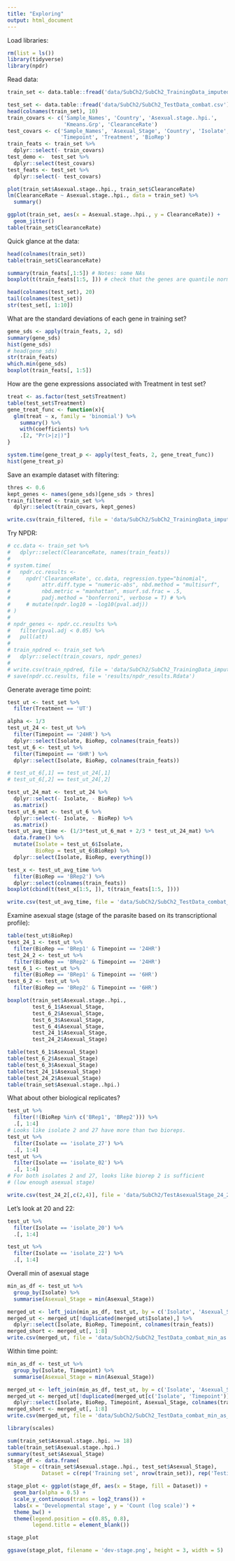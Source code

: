 ```yaml
---
title: "Exploring"
output: html_document
---
```


Load libraries:

```r
rm(list = ls())
library(tidyverse)
library(npdr)
```

Read data:

```r
train_set <- data.table::fread('data/SubCh2/SubCh2_TrainingData_imputed_combat.csv')

test_set <- data.table::fread('data/SubCh2/SubCh2_TestData_combat.csv')
head(colnames(train_set), 10)
train_covars <- c('Sample_Names', 'Country', 'Asexual.stage..hpi.', 
                  'Kmeans.Grp', 'ClearanceRate')
test_covars <- c('Sample_Names', 'Asexual_Stage', 'Country', 'Isolate',
                 'Timepoint', 'Treatment', 'BioRep')
train_feats <- train_set %>%
  dplyr::select(- train_covars)
test_demo <-  test_set %>%
  dplyr::select(test_covars)
test_feats <- test_set %>%
  dplyr::select(- test_covars)
```

```r
plot(train_set$Asexual.stage..hpi., train_set$ClearanceRate)
lm(ClearanceRate ~ Asexual.stage..hpi., data = train_set) %>%
  summary()

ggplot(train_set, aes(x = Asexual.stage..hpi., y = ClearanceRate)) +
  geom_jitter()
table(train_set$ClearanceRate)
```


Quick glance at the data:

```r
head(colnames(train_set))
table(train_set$ClearanceRate)

summary(train_feats[,1:5]) # Notes: some NAs
boxplot(t(train_feats[1:5, ])) # check that the genes are quantile normalized

head(colnames(test_set), 20)
tail(colnames(test_set))
str(test_set[, 1:10])
```

What are the standard deviations of each gene in training set?

```r
gene_sds <- apply(train_feats, 2, sd)
summary(gene_sds)
hist(gene_sds)
# head(gene_sds)
str(train_feats)
which.min(gene_sds)
boxplot(train_feats[, 1:5])
```

How are the gene expressions associated with Treatment in test set?

```r
treat <- as.factor(test_set$Treatment)
table(test_set$Treatment)
gene_treat_func <- function(x){
  glm(treat ~ x, family = 'binomial') %>%
    summary() %>% 
    with(coefficients) %>%
    .[2, "Pr(>|z|)"]
}

system.time(gene_treat_p <- apply(test_feats, 2, gene_treat_func))
hist(gene_treat_p)
```

Save an example dataset with filtering:

```r
thres <- 0.6
kept_genes <- names(gene_sds)[gene_sds > thres]
train_filtered <- train_set %>%
  dplyr::select(train_covars, kept_genes)

write.csv(train_filtered, file = 'data/SubCh2/SubCh2_TrainingData_imputed_combat_ex_filtered.csv')
```

Try NPDR:

```r
# cc.data <- train_set %>%
#   dplyr::select(ClearanceRate, names(train_feats))
# 
# system.time(
#   npdr.cc.results <- 
#     npdr('ClearanceRate', cc.data, regression.type="binomial", 
#          attr.diff.type = "numeric-abs", nbd.method = "multisurf", 
#          nbd.metric = "manhattan", msurf.sd.frac = .5, 
#          padj.method = "bonferroni", verbose = T) # %>%
#     # mutate(npdr.log10 = -log10(pval.adj))
# )
# 
# npdr_genes <- npdr.cc.results %>%
#   filter(pval.adj < 0.05) %>%
#   pull(att)
# 
# train_npdred <- train_set %>%
#   dplyr::select(train_covars, npdr_genes)
# 
# write.csv(train_npdred, file = 'data/SubCh2/SubCh2_TrainingData_imputed_combat_npdred.csv')
# save(npdr.cc.results, file = 'results/npdr_results.Rdata')
```

Generate average time point:

```r
test_ut <- test_set %>%
  filter(Treatment == 'UT')

alpha <- 1/3
test_ut_24 <- test_ut %>%
  filter(Timepoint == '24HR') %>%
  dplyr::select(Isolate, BioRep, colnames(train_feats))
test_ut_6 <- test_ut %>%
  filter(Timepoint == '6HR') %>%
  dplyr::select(Isolate, BioRep, colnames(train_feats))

# test_ut_6[,1] == test_ut_24[,1]
# test_ut_6[,2] == test_ut_24[,2]

test_ut_24_mat <- test_ut_24 %>%
  dplyr::select(- Isolate, - BioRep) %>%
  as.matrix()
test_ut_6_mat <- test_ut_6 %>%
  dplyr::select(- Isolate, - BioRep) %>%
  as.matrix() 
test_ut_avg_time <- (1/3*test_ut_6_mat + 2/3 * test_ut_24_mat) %>%
  data.frame() %>%
  mutate(Isolate = test_ut_6$Isolate,
         BioRep = test_ut_6$BioRep) %>%
  dplyr::select(Isolate, BioRep, everything())

test_x <- test_ut_avg_time %>%
  filter(BioRep == 'BRep2') %>%
  dplyr::select(colnames(train_feats))
boxplot(cbind(t(test_x[1:5, ]), t(train_feats[1:5, ])))

write.csv(test_ut_avg_time, file = 'data/SubCh2/SubCh2_TestData_combat_avg_timepoint.csv')
```

Examine asexual stage (stage of the parasite based on its transcriptional profile):

```r
table(test_ut$BioRep)
test_24_1 <- test_ut %>%
  filter(BioRep == 'BRep1' & Timepoint == '24HR') 
test_24_2 <- test_ut %>%
  filter(BioRep == 'BRep2' & Timepoint == '24HR') 
test_6_1 <- test_ut %>%
  filter(BioRep == 'BRep1' & Timepoint == '6HR') 
test_6_2 <- test_ut %>%
  filter(BioRep == 'BRep2' & Timepoint == '6HR') 

boxplot(train_set$Asexual.stage..hpi., 
        test_6_1$Asexual_Stage,
        test_6_2$Asexual_Stage,
        test_6_3$Asexual_Stage,
        test_6_4$Asexual_Stage,
        test_24_1$Asexual_Stage,
        test_24_2$Asexual_Stage)

table(test_6_1$Asexual_Stage)
table(test_6_2$Asexual_Stage)
table(test_6_3$Asexual_Stage)
table(test_24_1$Asexual_Stage)
table(test_24_2$Asexual_Stage)
table(train_set$Asexual.stage..hpi.)
```

What about other biological replicates?

```r
test_ut %>%
  filter(!(BioRep %in% c('BRep1', 'BRep2'))) %>%
  .[, 1:4] 
# Looks like isolate 2 and 27 have more than two bioreps.
test_ut %>%
  filter(Isolate == 'isolate_27') %>%
  .[, 1:4] 
test_ut %>%
  filter(Isolate == 'isolate_02') %>%
  .[, 1:4] 
# For both isolates 2 and 27, looks like biorep 2 is sufficient 
# (low enough asexual stage)
```


```r
write.csv(test_24_2[,c(2,4)], file = 'data/SubCh2/TestAsexualStage_24_2.csv')
```
Let's look at 20 and 22:

```r
test_ut %>%
  filter(Isolate == 'isolate_20') %>%
  .[, 1:4]

test_ut %>%
  filter(Isolate == 'isolate_22') %>%
  .[, 1:4]
```

Overall min of asexual stage
```r
min_as_df <- test_ut %>%
  group_by(Isolate) %>%
  summarise(Asexual_Stage = min(Asexual_Stage))

merged_ut <- left_join(min_as_df, test_ut, by = c('Isolate', 'Asexual_Stage'))
merged_ut <- merged_ut[!duplicated(merged_ut$Isolate),] %>%
  dplyr::select(Isolate, BioRep, Timepoint, colnames(train_feats))
merged_short <- merged_ut[, 1:8]
write.csv(merged_ut, file = 'data/SubCh2/SubCh2_TestData_combat_min_as.csv')
```


Within time point:
```r
min_as_df <- test_ut %>%
  group_by(Isolate, Timepoint) %>%
  summarise(Asexual_Stage = min(Asexual_Stage))

merged_ut <- left_join(min_as_df, test_ut, by = c('Isolate', 'Asexual_Stage', 'Timepoint'))
merged_ut <- merged_ut[!duplicated(merged_ut[c('Isolate', 'Timepoint')]), ] %>%
  dplyr::select(Isolate, BioRep, Timepoint, Asexual_Stage, colnames(train_feats))
merged_short <- merged_ut[, 1:8]
write.csv(merged_ut, file = 'data/SubCh2/SubCh2_TestData_combat_min_as_24_6.csv')
```


```r
library(scales)

sum(train_set$Asexual.stage..hpi. >= 18)
table(train_set$Asexual.stage..hpi.)
summary(test_set$Asexual_Stage)
stage_df <- data.frame(
  Stage = c(train_set$Asexual.stage..hpi., test_set$Asexual_Stage),
           Dataset = c(rep('Training set', nrow(train_set)), rep('Testing set', nrow(test_set))))

stage_plot <- ggplot(stage_df, aes(x = Stage, fill = Dataset)) +
  geom_bar(alpha = 0.5) + 
  scale_y_continuous(trans = log2_trans()) +
  labs(x = 'Developmental stage', y = 'Count (log scale)') +
  theme_bw() + 
  theme(legend.position = c(0.85, 0.8),
        legend.title = element_blank())

stage_plot

ggsave(stage_plot, filename = 'dev-stage.png', height = 3, width = 5)
```

